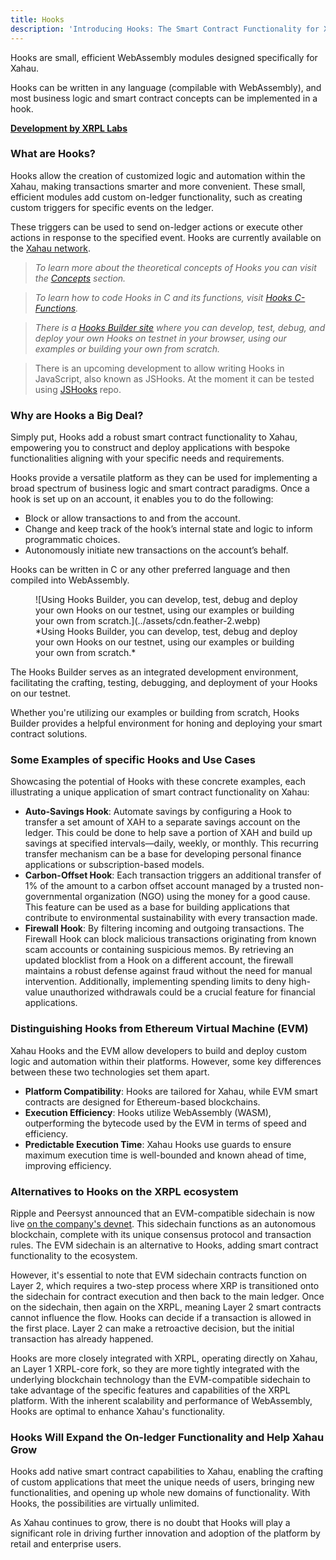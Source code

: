 ```yaml
---
title: Hooks
description: 'Introducing Hooks: The Smart Contract Functionality for Xahau.'
---
```



<Aside type="note">
Hooks are small, efficient WebAssembly modules designed specifically for Xahau.&#x20;

Hooks can be written in any language (compilable with WebAssembly), and most business logic and smart contract concepts can be implemented in a hook.

[**Development by XRPL Labs**](https://xrpl-labs.com/#team)
</Aside>

### What are Hooks? <a href="#what-are-hooks" id="what-are-hooks"></a>

Hooks allow the creation of customized logic and automation within the Xahau, making transactions smarter and more convenient. These small, efficient modules add custom on-ledger functionality, such as creating custom triggers for specific events on the ledger.&#x20;

These triggers can be used to send on-ledger actions or execute other actions in response to the specified event. Hooks are currently available on the [Xahau network](https://xahau.network/).

> _To learn more about the theoretical concepts of Hooks you can visit the_ [_Concepts_](concepts/introduction) _section._

> _To learn how to code Hooks in C and its functions, visit_ [_Hooks C-Functions_](functions/overview/hook-api-conventions/)_._

> _There is a_ [_Hooks Builder site_](https://builder.xahau.network/) _where you can develop, test, debug, and deploy your own Hooks on testnet in your browser, using our examples or building your own from scratch._

> There is an upcoming development to allow writing Hooks in JavaScript, also known as JSHooks. At the moment it can be tested using [JSHooks](https://github.com/Xahau/jshooks-alpha) repo.

### Why are Hooks a Big Deal? <a href="#why-are-hooks-a-big-deal" id="why-are-hooks-a-big-deal"></a>

Simply put, Hooks add a robust smart contract functionality to Xahau, empowering you to construct and deploy applications with bespoke functionalities aligning with your specific needs and requirements.

Hooks provide a versatile platform as they can be used for implementing a broad spectrum of business logic and smart contract paradigms. Once a hook is set up on an account, it enables you to do the following:

* Block or allow transactions to and from the account.
* Change and keep track of the hook’s internal state and logic to inform programmatic choices.
* Autonomously initiate new transactions on the account’s behalf.

Hooks can be written in C or any other preferred language and then compiled into WebAssembly.

<figure>
![Using Hooks Builder, you can develop, test, debug and deploy your own Hooks on our testnet, using our examples or building your own from scratch.](../assets/cdn.feather-2.webp)
<figcaption>*Using Hooks Builder, you can develop, test, debug and deploy your own Hooks on our testnet, using our examples or building your own from scratch.*</figcaption>
</figure>

The Hooks Builder serves as an integrated development environment, facilitating the crafting, testing, debugging, and deployment of your Hooks on our testnet.

Whether you're utilizing our examples or building from scratch, Hooks Builder provides a helpful environment for honing and deploying your smart contract solutions.

### Some Examples of specific Hooks and Use Cases <a href="#some-examples-of-specific-hooks" id="some-examples-of-specific-hooks"></a>

Showcasing the potential of Hooks with these concrete examples, each illustrating a unique application of smart contract functionality on Xahau:

* **Auto-Savings Hook**: Automate savings by configuring a Hook to transfer a set amount of XAH to a separate savings account on the ledger. This could be done to help save a portion of XAH and build up savings at specified intervals—daily, weekly, or monthly. This recurring transfer mechanism can be a base for developing personal finance applications or subscription-based models.
* **Carbon-Offset Hook**: Each transaction triggers an additional transfer of 1% of the amount to a carbon offset account managed by a trusted non-governmental organization (NGO) using the money for a good cause. This feature can be used as a base for building applications that contribute to environmental sustainability with every transaction made.
* **Firewall Hook**: By filtering incoming and outgoing transactions. The Firewall Hook can block malicious transactions originating from known scam accounts or containing suspicious memos. By retrieving an updated blocklist from a Hook on a different account, the firewall maintains a robust defense against fraud without the need for manual intervention. Additionally, implementing spending limits to deny high-value unauthorized withdrawals could be a crucial feature for financial applications.

### **Distinguishing Hooks from Ethereum Virtual Machine (EVM)**

Xahau Hooks and the EVM allow developers to build and deploy custom logic and automation within their platforms. However, some key differences between these two technologies set them apart.&#x20;

* **Platform Compatibility**: Hooks are tailored for Xahau, while EVM smart contracts are designed for Ethereum-based blockchains.
* **Execution Efficiency**: Hooks utilize WebAssembly (WASM), outperforming the bytecode used by the EVM in terms of speed and efficiency.
* **Predictable Execution Time**: Xahau Hooks use guards to ensure maximum execution time is well-bounded and known ahead of time, improving efficiency.

### Alternatives to Hooks on the XRPL ecosystem

Ripple and Peersyst announced that an EVM-compatible sidechain is now live [on the company's devnet](https://opensource.ripple.com/docs/evm-sidechain/intro-to-evm-sidechain/). This sidechain functions as an autonomous blockchain, complete with its unique consensus protocol and transaction rules. The EVM sidechain is an alternative to Hooks, adding smart contract functionality to the ecosystem.&#x20;

However, it's essential to note that EVM sidechain contracts function on Layer 2, which requires a two-step process where XRP is transitioned onto the sidechain for contract execution and then back to the main ledger. Once on the sidechain, then again on the XRPL, meaning Layer 2 smart contracts cannot influence the flow. Hooks can decide if a transaction is allowed in the first place. Layer 2 can make a retroactive decision, but the initial transaction has already happened.

Hooks are more closely integrated with XRPL, operating directly on Xahau, an Layer 1 XRPL-core fork, so they are more tightly integrated with the underlying blockchain technology than the EVM-compatible sidechain to take advantage of the specific features and capabilities of the XRPL platform. With the inherent scalability and performance of WebAssembly, Hooks are optimal to enhance Xahau's functionality.

### Hooks Will Expand the On-ledger Functionality and Help Xahau Grow

Hooks add native smart contract capabilities to Xahau, enabling the crafting of custom applications that meet the unique needs of users, bringing new functionalities, and opening up whole new domains of functionality. With Hooks, the possibilities are virtually unlimited.

As Xahau continues to grow, there is no doubt that Hooks will play a significant role in driving further innovation and adoption of the platform by retail and enterprise users.
